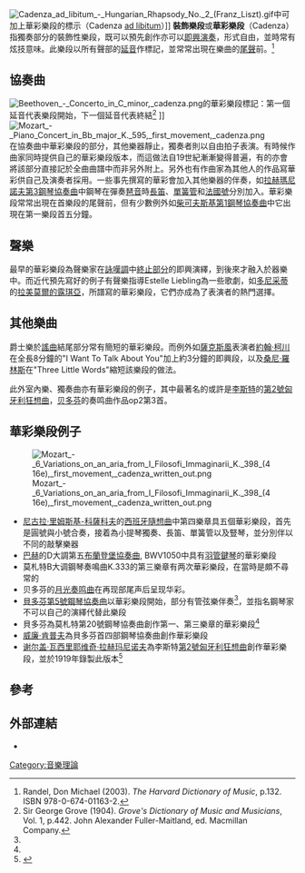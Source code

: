 [[File:Cadenza_ad_libitum_-_Hungarian_Rhapsody_No._2_(Franz_Liszt).gif|thumb]]中可加上華彩樂段的標示（Cadenza [[ad_libitum|ad libitum]]）]]
'''裝飾樂段'''或'''華彩樂段'''（Cadenza）指獨奏部分的裝飾性樂段，既可以預先創作亦可以[[即興演奏|即興演奏]]，形式自由，並時常有炫技意味。此樂段以所有聲部的[[延音|延音]]作標記，並常常出現在樂曲的[[尾聲|尾聲]]前。<ref name="Harvard">Randel, Don Michael (2003). ''The Harvard Dictionary of Music'', p.132. ISBN 978-0-674-01163-2.</ref>

==協奏曲==
[[File:Beethoven_-_Concerto_in_C_minor,_cadenza.png|thumb]]的華彩樂段標記：第一個延音代表樂段開始，下一個延音代表終結<ref name="Grove">Sir George Grove (1904). ''Grove's Dictionary of Music and Musicians'', Vol. 1, p.442. John Alexander Fuller-Maitland, ed. Macmillan Company.</ref> {{audio|Beethoven - Concerto in C minor, cadenza.mid|Play}}]]
[[File:Mozart_-_Piano_Concert_in_Bb_major_K._595,_first_movement,_cadenza.png|thumb]]
在協奏曲中華彩樂段的部分，其他樂器靜止，獨奏者則以自由拍子表演。有時候作曲家同時提供自己的華彩樂段版本，而這做法自19世紀漸漸變得普遍，有的亦會將該部分直接記於全曲曲譜中而非另外附上。另外也有作曲家為其他人的作品寫華彩供自己及演奏者採用。一些事先撰寫的華彩會加入其他樂器的伴奏，如[[第3鋼琴協奏曲_(拉赫瑪尼諾夫)|拉赫瑪尼諾夫第3鋼琴協奏曲]]中鋼琴在彈奏[[琶音|琶音]]時[[長笛|長笛]]、[[單簧管|單簧管]]和[[法國號|法國號]]分別加入。華彩樂段常常出現在首樂段的尾聲前，但有少數例外如[[第1鋼琴協奏曲_(柴可夫斯基)|柴可夫斯基第1鋼琴協奏曲]]中它出現在第一樂段首五分鐘。

==聲樂==
最早的華彩樂段為聲樂家在[[詠嘆調|詠嘆調]]中[[終止_(音樂)|終止部分]]的即興演繹，到後來才融入於器樂中。而近代預先寫好的例子有聲樂指導Estelle Liebling為一些歌劇，如[[多尼采蒂|多尼采蒂]]的[[拉美莫爾的露琪亞|拉美莫爾的露琪亞]]，所譜寫的華彩樂段，它們亦成為了表演者的熱門選擇。

==其他樂曲==
爵士樂於[[謠曲|謠曲]]結尾部分常有簡短的華彩樂段。而例外如[[薩克斯風|薩克斯風]]表演者[[約翰·柯川|約翰·柯川]]在全長8分鐘的"I Want To Talk About You"加上約3分鐘的即興段，以及[[桑尼·羅林斯|桑尼·羅林斯]]在"Three Little Words"縮短該樂段的做法。

此外室內樂、獨奏曲亦有華彩樂段的例子，其中最著名的或許是[[李斯特·费伦茨|李斯特]]的[[第2號匈牙利狂想曲|第2號匈牙利狂想曲]]，[[贝多芬|贝多芬]]的奏鸣曲作品op2第3首。

==華彩樂段例子==
[[File:Mozart_-_6_Variations_on_an_aria_from_I_Filosofi_Immaginarii_K._398_(416e),_first_movement,_cadenza_written_out.png|thumb]]
* [[尼古拉·里姆斯基-科薩科夫|尼古拉·里姆斯基-科薩科夫]]的[[西班牙隨想曲|西班牙隨想曲]]中第四樂章具五個華彩樂段，首先是圓號與小號合奏，接着為小提琴獨奏、長笛、單簧管以及豎琴，並分別伴以不同的敲擊樂器
* [[巴赫|巴赫]]的D大調第五[[布蘭登堡協奏曲|布蘭登堡協奏曲]], BWV1050中具有[[羽管鍵琴|羽管鍵琴]]的華彩樂段
* 莫札特B大调鋼琴奏鳴曲K.333的第三樂章有两次華彩樂段，在當時是頗不尋常的
* 贝多芬的[[月光奏鸣曲|月光奏鸣曲]]在再现部尾声后呈现华彩。
* [[第5號鋼琴協奏曲_(貝多芬)|貝多芬第5號鋼琴協奏曲]]以華彩樂段開始，部分有管弦樂伴奏<ref name="Grove"/>，並指名鋼琴家不可以自己的演繹代替此樂段
* 貝多芬為莫札特第20號鋼琴協奏曲創作第一、第三樂章的華彩樂段<ref name="Grove"/>
* [[威廉·肯普夫|威廉·肯普夫]]為貝多芬首四部鋼琴協奏曲創作華彩樂段
* [[谢尔盖·瓦西里耶维奇·拉赫玛尼诺夫|谢尔盖·瓦西里耶维奇·拉赫玛尼诺夫]]為李斯特[[第2號匈牙利狂想曲|第2號匈牙利狂想曲]]創作華彩樂段，並於1919年錄製此版本<ref>{{Cite AV media |url=http://www.youtube.com/watch?v=srWOlCnY0K0 |title=Rachmaninoff plays Liszt Hungarian Rhapsody No. 2 |publisher=YouTube |date=2007-07-27 |accessdate=2014-02-28 |archive-date=2014-05-05 |archive-url=https://web.archive.org/web/20140505114816/http://www.youtube.com/watch?v=srWOlCnY0K0 |dead-url=no }}</ref>

==參考==
{{reflist}}

==外部連結==
* {{cite web|url=http://www.theatlantic.com/entertainment/archive/2010/02/classical-cadenzas/35353/|title=Classical Cadenzas|last=Tarloff|first=Eric|date=February 9, 2010|publisher=TheAtlantic.com|accessdate=2014-03-08|archive-date=2014-10-18|archive-url=https://web.archive.org/web/20141018185514/http://www.theatlantic.com/entertainment/archive/2010/02/classical-cadenzas/35353/|dead-url=no}}

[[Category:音樂理論|Category:音樂理論]]